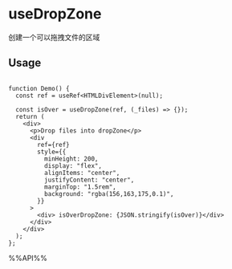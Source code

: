 # useDropZone

创建一个可以拖拽文件的区域

## Usage

```tsx live

function Demo() {
  const ref = useRef<HTMLDivElement>(null);

  const isOver = useDropZone(ref, (_files) => {});
  return (
    <div>
      <p>Drop files into dropZone</p>
      <div
        ref={ref}
        style={{
          minHeight: 200,
          display: "flex",
          alignItems: "center",
          justifyContent: "center",
          marginTop: "1.5rem",
          background: "rgba(156,163,175,0.1)",
        }}
      >
        <div> isOverDropZone: {JSON.stringify(isOver)}</div>
      </div>
    </div>
  );
};

```

%%API%%